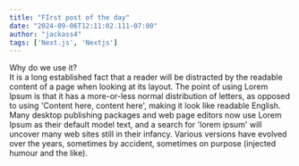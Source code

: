 ---
title: "FIrst post of the day"
date: "2024-09-06T12:11:02.111-07:00"
author: "jackass4"
tags: ['Next.js', 'Nextjs']
---
<CustomImage src="https://github.com/jsgeorge/test-blogposts/blob/82594a902fa1166c472d253b4b7a2d564500f40e/Images/testimage.png" alt="img"/>
Why do we use it? <br/>
It is a long established fact that a reader will be distracted by the readable content of a page when looking at its layout. The point of using Lorem Ipsum is that it has a more-or-less normal distribution of letters, as opposed to using 'Content here, content here', making it look like readable English. Many desktop publishing packages and web page editors now use Lorem Ipsum as their default model text, and a search for 'lorem ipsum' will uncover many web sites still in their infancy. Various versions have evolved over the years, sometimes by accident, sometimes on purpose (injected humour and the like).